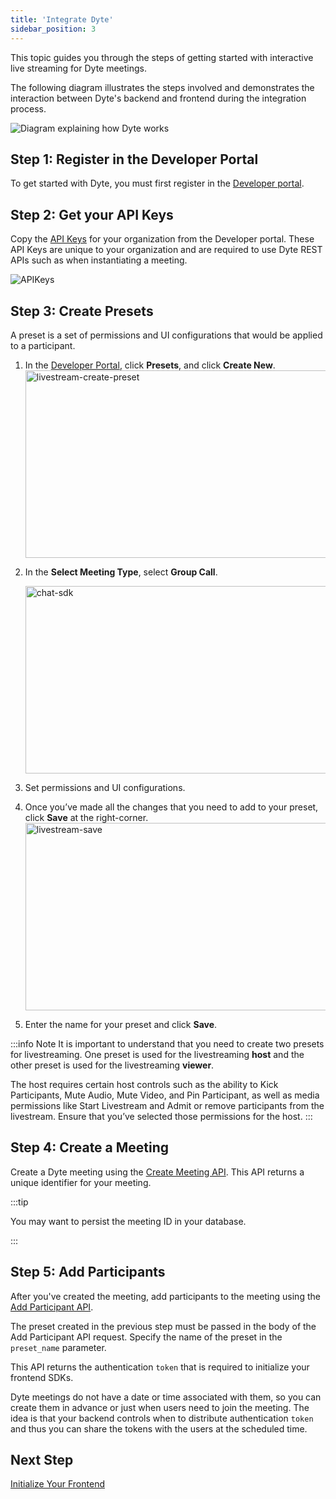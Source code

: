 ```yaml
---
title: 'Integrate Dyte'
sidebar_position: 3
---
```


This topic guides you through the steps of getting started with interactive live streaming for Dyte meetings.

The following diagram illustrates the steps involved and demonstrates the interaction between Dyte's backend and frontend during the integration process.

![Diagram explaining how Dyte works](/static/home/how-dyte-works-v2.png)

## Step 1: Register in the Developer Portal

To get started with Dyte, you must first register in the [Developer portal](https://dev.dyte.io).

## Step 2: Get your API Keys

Copy the [API Keys](https://dev.dyte.io/apikeys) for your organization from
the Developer portal. These API Keys are unique to your organization and are
required to use Dyte REST APIs such as when instantiating a meeting.

![APIKeys](/static/home/api-keys.png)

## Step 3: Create Presets

A preset is a set of permissions and UI configurations that would be
applied to a participant. 


1. In the [Developer Portal](https://dev.dyte.io/), click **Presets**, and click **Create New**.
   <img
     src="/static/livestreaming/createpreset.png"
     width="600"
     height="300"
     alt="livestream-create-preset"
     className="livestrem-create-preset"
   />
2. In the **Select Meeting Type**, select **Group Call**.

   <img
     src="/static/guides/add-preset-live-video.png"
     width="600"
     height="300"
     alt="chat-sdk"
     className="add-preset-live-video"
   />

3. Set permissions and UI configurations.

4. Once you’ve made all the changes that you need to add to your preset, click **Save** at the right-corner.
   <img
     src="/static/livestreaming/savepreset.png"
     width="600"
     height="300"
     alt="livestream-save"
     className="livestream-save-preset"
   />
5. Enter the name for your preset and click **Save**.

:::info Note
It is important to understand that you need to create two presets for livestreaming. One preset is used for the livestreaming **host** and the other preset is used for the livestreaming **viewer**.

The host requires certain host controls such as the ability to Kick Participants, Mute Audio, Mute Video, and Pin Participant, as well as media permissions like Start Livestream and Admit or remove participants from the livestream. Ensure that you’ve selected those permissions for the host.
:::

## Step 4: Create a Meeting

Create a Dyte meeting using the
[Create Meeting API](/api#/operations/create_meeting). This API returns a
unique identifier for your meeting. <br/>

:::tip

You may want to persist the meeting ID in your database.

:::

## Step 5: Add Participants

After you've created the meeting, add participants to the meeting using the [Add Participant API](/api#/operations/add_participant).

The preset created in the previous step must be passed in the body of the Add Participant API request. Specify the name of the preset in the `preset_name` parameter.

This API returns the authentication `token` that is required to initialize your frontend SDKs.

Dyte meetings do not have a date or time associated with them, so you can create
them in advance or just when users need to join the meeting. The idea is that
your backend controls when to distribute authentication `token` and thus you can share the
tokens with the users at the scheduled time.

## Next Step

[Initialize Your Frontend](/guides/livestream/initialize-frontend-sdks)
